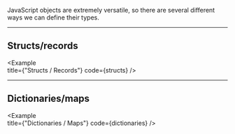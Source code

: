 
JavaScript objects are extremely versatile, so there are several different ways we can define their types.

---

## Structs/records

<Example   
  title={"Structs / Records"}
  code={structs}
/>

---

## Dictionaries/maps

<Example   
  title={"Dictionaries / Maps"}
  code={dictionaries}
/>